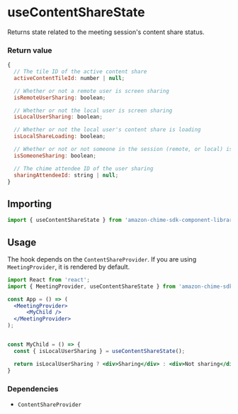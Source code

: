 <Meta title="SDK Hooks/useContentShareState" />

# useContentShareState

Returns state related to the meeting session's content share status.

### Return value

```javascript
{
  // The tile ID of the active content share
  activeContentTileId: number | null;

  // Whether or not a remote user is screen sharing
  isRemoteUserSharing: boolean;

  // Whether or not the local user is screen sharing
  isLocalUserSharing: boolean;

  // Whether or not the local user's content share is loading
  isLocalShareLoading: boolean;

  // Whether or not or not someone in the session (remote, or local) is sharing
  isSomeoneSharing: boolean;

  // The chime attendee ID of the user sharing
  sharingAttendeeId: string | null;
}
```

## Importing

```javascript
import { useContentShareState } from 'amazon-chime-sdk-component-library-react';

```

## Usage

The hook depends on the `ContentShareProvider`. If you are using `MeetingProvider`, it is rendered by default.

```jsx
import React from 'react';
import { MeetingProvider, useContentShareState } from 'amazon-chime-sdk-component-library-react';

const App = () => (
  <MeetingProvider>
      <MyChild />
  </MeetingProvider>
);


const MyChild = () => {
  const { isLocalUserSharing } = useContentShareState();

  return isLocalUserSharing ? <div>Sharing</div> : <div>Not sharing</div>
}
```

### Dependencies

- `ContentShareProvider`
